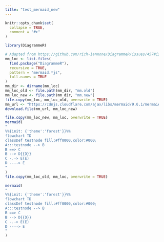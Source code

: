 ```yaml
---
title: "test_mermaid_new"
---
```


```r
knitr::opts_chunk$set(
  collapse = TRUE,
  comment = "#>"
)
```

```r
library(DiagrammeR)
```

```r
# Adapted from https://github.com/rich-iannone/DiagrammeR/issues/457#issuecomment-1109995343
mm_loc <- list.files(
  find.package("DiagrammeR"),
  recursive = TRUE,
  pattern = "mermaid.*js",
  full.names = TRUE
)
mm_dir <- dirname(mm_loc)
mm_loc_old <- file.path(mm_dir, "mm.old")
mm_loc_new <- file.path(mm_dir, "mm.new")
file.copy(mm_loc, mm_loc_old, overwrite = TRUE)
mm_url <- "https://cdnjs.cloudflare.com/ajax/libs/mermaid/9.0.1/mermaid.min.js"
download.file(mm_url, mm_loc_new)
```

```r
file.copy(mm_loc_new, mm_loc, overwrite = TRUE)
mermaid(
"
%%{init: {'theme':'forest'}}%%
flowchart TD
classDef testnode fill:#ff0000,color:#000;
A:::testnode --> B
B ==> C
B --> D{{D}}
C -.-> E(E)
D ----> E
"
)
file.copy(mm_loc_old, mm_loc, overwrite = TRUE)
```

```r
mermaid(
"
%%{init: {'theme':'forest'}}%%
flowchart TD
classDef testnode fill:#ff0000,color:#000;
A:::testnode --> B
B ==> C
B --> D{{D}}
C -.-> E(E)
D ----> E
"
)
```